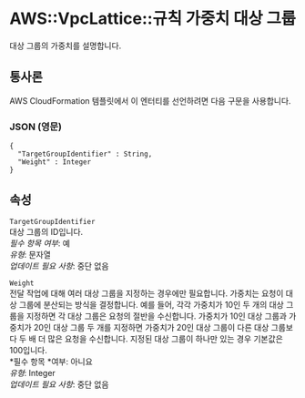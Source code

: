 # AWS::VpcLattice::규칙 가중치 대상 그룹

대상 그룹의 가중치를 설명합니다.

## 통사론

AWS CloudFormation 템플릿에서 이 엔터티를 선언하려면 다음 구문을 사용합니다.

### JSON (영문)

```
{
  "TargetGroupIdentifier" : String,
  "Weight" : Integer
}
```

## 속성

`TargetGroupIdentifier`  
대상 그룹의 ID입니다.  
_필수 항목 여부_: 예  
_유형_: 문자열  
_업데이트 필요 사항_: 중단 없음

`Weight`  
전달 작업에 대해 여러 대상 그룹을 지정하는 경우에만 필요합니다. 가중치는 요청이 대상 그룹에 분산되는 방식을 결정합니다. 예를 들어, 각각 가중치가 10인 두 개의 대상 그룹을 지정하면 각 대상 그룹은 요청의 절반을 수신합니다. 가중치가 10인 대상 그룹과 가중치가 20인 대상 그룹 두 개를 지정하면 가중치가 20인 대상 그룹이 다른 대상 그룹보다 두 배 더 많은 요청을 수신합니다. 지정된 대상 그룹이 하나만 있는 경우 기본값은 100입니다.  
*필수 항목 *여부: 아니요  
_유형_: Integer  
_업데이트 필요 사항_: 중단 없음
